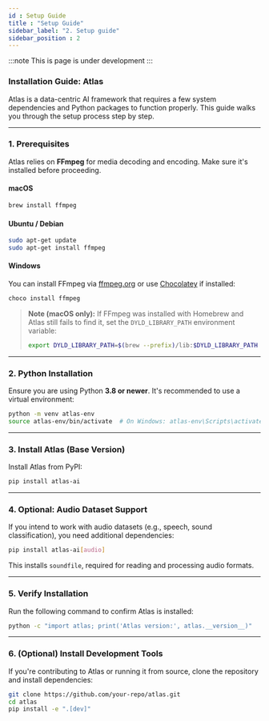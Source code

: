 ```yaml
---
id : Setup Guide
title : "Setup Guide"
sidebar_label: "2. Setup guide"
sidebar_position : 2
---
```


:::note 
This is page is under development 
:::

### **Installation Guide: Atlas**

Atlas is a data-centric AI framework that requires a few system dependencies and Python packages to function properly. This guide walks you through the setup process step by step.

---

### 1. Prerequisites

Atlas relies on **FFmpeg** for media decoding and encoding. Make sure it's installed before proceeding.

#### macOS

```bash
brew install ffmpeg
```

#### Ubuntu / Debian

```bash
sudo apt-get update
sudo apt-get install ffmpeg
```

#### Windows

You can install FFmpeg via [ffmpeg.org](https://ffmpeg.org/download.html) or use [Chocolatey](https://chocolatey.org/) if installed:

```bash
choco install ffmpeg
```

> **Note (macOS only):** If FFmpeg was installed with Homebrew and Atlas still fails to find it, set the `DYLD_LIBRARY_PATH` environment variable:
>
> ```bash
> export DYLD_LIBRARY_PATH=$(brew --prefix)/lib:$DYLD_LIBRARY_PATH
> ```

---

### 2. Python Installation

Ensure you are using Python **3.8 or newer**. It's recommended to use a virtual environment:

```bash
python -m venv atlas-env
source atlas-env/bin/activate  # On Windows: atlas-env\Scripts\activate
```

---

### 3. Install Atlas (Base Version)

Install Atlas from PyPI:

```bash
pip install atlas-ai
```

---

### 4. Optional: Audio Dataset Support

If you intend to work with audio datasets (e.g., speech, sound classification), you need additional dependencies:

```bash
pip install atlas-ai[audio]
```

This installs `soundfile`, required for reading and processing audio formats.

---

### 5. Verify Installation

Run the following command to confirm Atlas is installed:

```bash
python -c "import atlas; print('Atlas version:', atlas.__version__)"
```

---

### 6. (Optional) Install Development Tools

If you're contributing to Atlas or running it from source, clone the repository and install dependencies:

```bash
git clone https://github.com/your-repo/atlas.git
cd atlas
pip install -e ".[dev]"
```